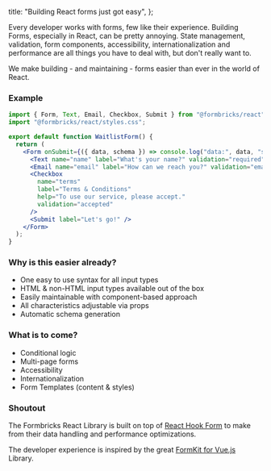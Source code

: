 
  title: "Building React forms just got easy",
};

Every developer works with forms, few like their experience. Building Forms, especially in React, can be pretty annoying. State management, validation, form components, accessibility, internationalization and performance are all things you have to deal with, but don't really want to.

We make building - and maintaining - forms easier than ever in the world of React.

### Example

```jsx
import { Form, Text, Email, Checkbox, Submit } from "@formbricks/react";
import "@formbricks/react/styles.css";

export default function WaitlistForm() {
  return (
    <Form onSubmit={({ data, schema }) => console.log("data:", data, "schema:", schema)}>
      <Text name="name" label="What's your name?" validation="required" />
      <Email name="email" label="How can we reach you?" validation="email" />
      <Checkbox
        name="terms"
        label="Terms & Conditions"
        help="To use our service, please accept."
        validation="accepted"
      />
      <Submit label="Let's go!" />
    </Form>
  );
}
```

### Why is this easier already?

- One easy to use syntax for all input types
- HTML & non-HTML input types available out of the box
- Easily maintainable with component-based approach
- All characteristics adjustable via props
- Automatic schema generation

### What is to come?

- Conditional logic
- Multi-page forms
- Accessibility
- Internationalization
- Form Templates (content & styles)

### Shoutout

The Formbricks React Library is built on top of [React Hook Form](https://react-hook-form.com/) to make from their data handling and performance optimizations.

The developer experience is inspired by the great [FormKit for Vue.js](https://formkit.com/) Library.

